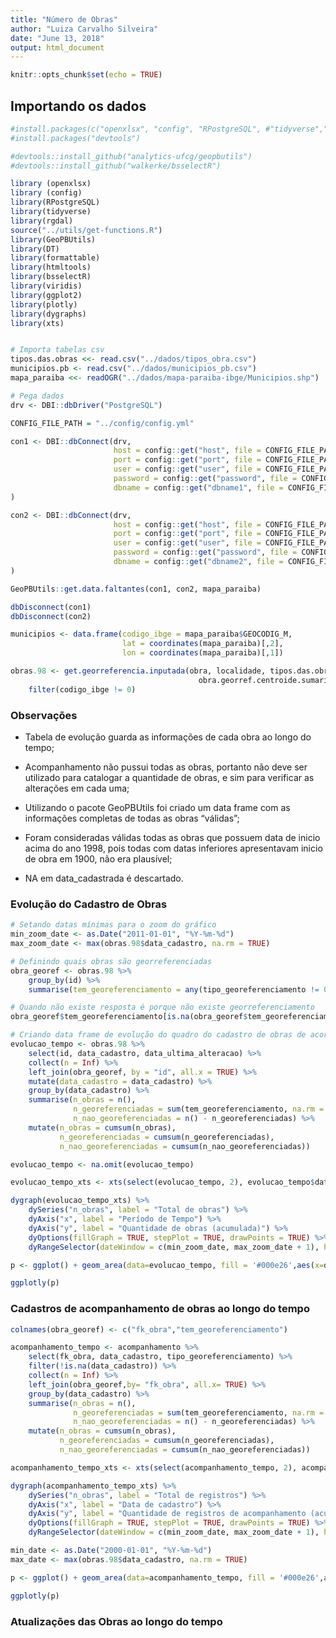 ```yaml
---
title: "Número de Obras"
author: "Luiza Carvalho Silveira"
date: "June 13, 2018"
output: html_document
---
```


```r
knitr::opts_chunk$set(echo = TRUE)
```

## Importando os dados

```r
#install.packages(c("openxlsx", "config", "RPostgreSQL", #"tidyverse","rgdal","DT","formattable","htmltools","viridis","ggplot2","plotly"))
#install.packages("devtools")

#devtools::install_github("analytics-ufcg/geopbutils")
#devtools::install_github("walkerke/bsselectR")

library (openxlsx)
library (config)
library(RPostgreSQL)
library(tidyverse)
library(rgdal)
source("../utils/get-functions.R")
library(GeoPBUtils)
library(DT)
library(formattable)
library(htmltools)
library(bsselectR)
library(viridis)
library(ggplot2)
library(plotly)
library(dygraphs)
library(xts)


# Importa tabelas csv
tipos.das.obras <<- read.csv("../dados/tipos_obra.csv")
municipios.pb <- read.csv("../dados/municipios_pb.csv")
mapa_paraiba <<- readOGR("../dados/mapa-paraiba-ibge/Municipios.shp")

# Pega dados
drv <- DBI::dbDriver("PostgreSQL")

CONFIG_FILE_PATH = "../config/config.yml"

con1 <- DBI::dbConnect(drv,
                       host = config::get("host", file = CONFIG_FILE_PATH),
                       port = config::get("port", file = CONFIG_FILE_PATH),
                       user = config::get("user", file = CONFIG_FILE_PATH),
                       password = config::get("password", file = CONFIG_FILE_PATH),
                       dbname = config::get("dbname1", file = CONFIG_FILE_PATH)
)

con2 <- DBI::dbConnect(drv,
                       host = config::get("host", file = CONFIG_FILE_PATH),
                       port = config::get("port", file = CONFIG_FILE_PATH),
                       user = config::get("user", file = CONFIG_FILE_PATH),
                       password = config::get("password", file = CONFIG_FILE_PATH),
                       dbname = config::get("dbname2", file = CONFIG_FILE_PATH)
)

GeoPBUtils::get.data.faltantes(con1, con2, mapa_paraiba)

dbDisconnect(con1)
dbDisconnect(con2)

municipios <- data.frame(codigo_ibge = mapa_paraiba$GEOCODIG_M, 
                         lat = coordinates(mapa_paraiba)[,2], 
                         lon = coordinates(mapa_paraiba)[,1])

obras.98 <- get.georreferencia.inputada(obra, localidade, tipos.das.obras, municipios,
                                          obra.georref.centroide.sumarizado, 1998) %>% 
    filter(codigo_ibge != 0)


```

### Observações

- Tabela de evolução guarda as informações de cada obra ao longo do tempo;

- Acompanhamento não pussui todas as obras, portanto não deve ser utilizado para catalogar a quantidade de obras, e sim para verificar as alterações em cada uma;

- Utilizando o pacote GeoPBUtils foi criado um data frame com as informações completas de todas as obras "válidas";

- Foram consideradas válidas todas as obras que possuem data de inicio acima do ano 1998, pois todas com datas inferiores apresentavam inicio de obra em 1900, não era plausível;

- NA em data_cadastrada é descartado.


### Evolução do Cadastro de Obras

```r
# Setando datas mínimas para o zoom do gráfico
min_zoom_date <- as.Date("2011-01-01", "%Y-%m-%d")
max_zoom_date <- max(obras.98$data_cadastro, na.rm = TRUE)

# Definindo quais obras são georreferenciadas
obra_georef <- obras.98 %>%
    group_by(id) %>%
    summarise(tem_georeferenciamento = any(tipo_georeferenciamento != 0))

# Quando não existe resposta é porque não existe georreferenciamento
obra_georef$tem_georeferenciamento[is.na(obra_georef$tem_georeferenciamento)] <- FALSE;

# Criando data frame de evolução do quadro do cadastro de obras de acordo com o tempo
evolucao_tempo <- obras.98 %>%
    select(id, data_cadastro, data_ultima_alteracao) %>%
    collect(n = Inf) %>%
    left_join(obra_georef, by = "id", all.x = TRUE) %>%
    mutate(data_cadastro = data_cadastro) %>%
    group_by(data_cadastro) %>%
    summarise(n_obras = n(),
              n_georeferenciadas = sum(tem_georeferenciamento, na.rm = TRUE),
              n_nao_georeferenciadas = n() - n_georeferenciadas) %>%
    mutate(n_obras = cumsum(n_obras),
           n_georeferenciadas = cumsum(n_georeferenciadas),
           n_nao_georeferenciadas = cumsum(n_nao_georeferenciadas))

evolucao_tempo <- na.omit(evolucao_tempo)

evolucao_tempo_xts <- xts(select(evolucao_tempo, 2), evolucao_tempo$data_cadastro)

dygraph(evolucao_tempo_xts) %>%
    dySeries("n_obras", label = "Total de obras") %>%
    dyAxis("x", label = "Período de Tempo") %>%
    dyAxis("y", label = "Quantidade de obras (acumulada)") %>%
    dyOptions(fillGraph = TRUE, stepPlot = TRUE, drawPoints = TRUE) %>%
    dyRangeSelector(dateWindow = c(min_zoom_date, max_zoom_date + 1), height = 20)

p <- ggplot() + geom_area(data=evolucao_tempo, fill = '#000e26',aes(x=data_cadastro, y=n_georeferenciadas)) + xlab("Período de Tempo") + ylab("Quantidade de Obras Georreferenciadas (acumulada)")

ggplotly(p)

```

### Cadastros de acompanhamento de obras ao longo do tempo

```r

colnames(obra_georef) <- c("fk_obra","tem_georeferenciamento")

acompanhamento_tempo <- acompanhamento %>%
    select(fk_obra, data_cadastro, tipo_georeferenciamento) %>%
    filter(!is.na(data_cadastro)) %>%
    collect(n = Inf) %>%
    left_join(obra_georef,by= "fk_obra", all.x= TRUE) %>%
    group_by(data_cadastro) %>%
    summarise(n_obras = n(),
              n_georeferenciadas = sum(tem_georeferenciamento, na.rm = TRUE),
              n_nao_georeferenciadas = n() - n_georeferenciadas) %>%
    mutate(n_obras = cumsum(n_obras),
           n_georeferenciadas = cumsum(n_georeferenciadas),
           n_nao_georeferenciadas = cumsum(n_nao_georeferenciadas))

acompanhamento_tempo_xts <- xts(select(acompanhamento_tempo, 2), acompanhamento_tempo$data_cadastro)

dygraph(acompanhamento_tempo_xts) %>%
    dySeries("n_obras", label = "Total de registros") %>%
    dyAxis("x", label = "Data de cadastro") %>%
    dyAxis("y", label = "Quantidade de registros de acompanhamento (acumulada)") %>%
    dyOptions(fillGraph = TRUE, stepPlot = TRUE, drawPoints = TRUE) %>%
    dyRangeSelector(dateWindow = c(min_zoom_date, max_zoom_date + 1), height = 20)

min_date <- as.Date("2000-01-01", "%Y-%m-%d")
max_date <- max(obras.98$data_cadastro, na.rm = TRUE)

p <- ggplot() + geom_area(data=acompanhamento_tempo, fill = '#000e26',aes(x=data_cadastro, y=n_georeferenciadas)) + xlab("Período de Tempo") + ylab("Quantidade de Obras Georreferenciadas (acumulada)") + xlim(min_date, max_date)

ggplotly(p)
```

### Atualizações das Obras ao longo do tempo

```r


```


